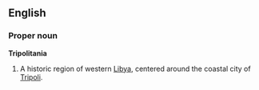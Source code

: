 ==English==
===Proper noun===
'''Tripolitania'''

# A historic region of western [[Libya]], centered around the coastal city of [[Tripoli]].